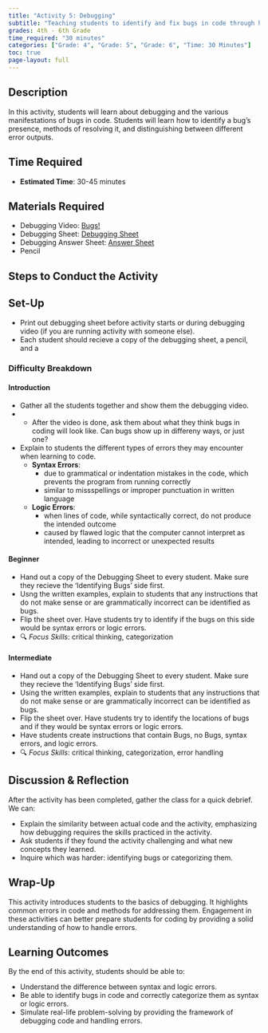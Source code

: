 ```yaml
---
title: "Activity 5: Debugging"
subtitle: "Teaching students to identify and fix bugs in code through hands-on activities."
grades: 4th - 6th Grade
time_required: "30 minutes"
categories: ["Grade: 4", "Grade: 5", "Grade: 6", "Time: 30 Minutes"]
toc: true
page-layout: full
---
```


## Description

In this activity, students will learn about debugging and the various manifestations of bugs in code. Students will learn how to identify a bug's presence, methods of resolving it, and distinguishing between different error outputs. 

## Time Required

- **Estimated Time**: 30-45 minutes

## Materials Required

- Debugging Video: [Bugs!](https://www.youtube.com/watch?v=__y3BCwDG7M)
- Debugging Sheet: [Debugging Sheet](https://docs.google.com/document/d/1L86-WB-uE4dBrraLybJxo6_hLuJ3e03cSk8X9bEUcEM/edit)
- Debugging Answer Sheet: [Answer Sheet](https://docs.google.com/document/d/1pG_6DiegHk-gZd8qHC5B6bFUzoRRnpDrWdM2Ba9alVo/edit)
- Pencil

## Steps to Conduct the Activity

## Set-Up

- Print out debugging sheet before activity starts or during debugging video (if you are running activity with someone else).
- Each student should recieve a copy of the debugging sheet, a pencil, and a 

### Difficulty Breakdown

#### Introduction
- Gather all the students together and show them the debugging video.
- - After the video is done, ask them about what they think bugs in coding will look like. Can bugs show up in differeny ways, or just one?
- Explain to students the different types of errors they may encounter when learning to code.
    - **Syntax Errors**:
        - due to grammatical or indentation mistakes in the code, which prevents the program from running correctly
        - similar to missspellings or improper punctuation in written language
    - **Logic Errors**:
        - when lines of code, while syntactically correct, do not produce the intended outcome
        - caused by flawed logic that the computer cannot interpret as intended, leading to incorrect or unexpected results

####  Beginner
- Hand out a copy of the Debugging Sheet to every student. Make sure they recieve the 'Identifying Bugs' side first.
- Usng the written examples, explain to students that any instructions that do not make sense or are grammatically incorrect can be identified as bugs.
- Flip the sheet over. Have students try to identify if the bugs on this side would be syntax errors or logic errors.
- 🔍 *Focus Skills*: critical thinking, categorization

#### Intermediate
- Hand out a copy of the Debugging Sheet to every student. Make sure they recieve the 'Identifying Bugs' side first.
- Using the written examples, explain to students that any instructions that do not make sense or are grammatically incorrect can be identified as bugs.
- Flip the sheet over. Have students try to identify the locations of bugs and if they would be syntax errors or logic errors.
- Have students create instructions that contain Bugs, no Bugs, syntax errors, and logic errors.
- 🔍 *Focus Skills*: critical thinking, categorization, error handling

## Discussion & Reflection

After the activity has been completed, gather the class for a quick debrief. We can:

- Explain the similarity between actual code and the activity, emphasizing how debugging requires the skills practiced in the activity.
- Ask students if they found the activity challenging and what new concepts they learned.
- Inquire which was harder: identifying bugs or categorizing them.

## Wrap-Up

This activity introduces students to the basics of debugging. It highlights common errors in code and methods for addressing them. Engagement in these activities can better prepare students for coding by providing a solid understanding of how to handle errors.

## Learning Outcomes

By the end of this activity, students should be able to:

- Understand the difference between syntax and logic errors.
- Be able to identify bugs in code and correctly categorize them as syntax or logic errors.
- Simulate real-life problem-solving by providing the framework of debugging code and handling errors.